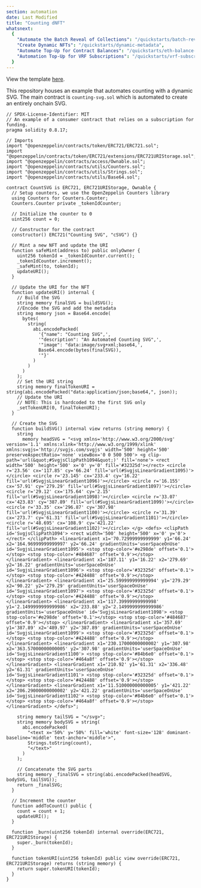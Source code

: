 ```yaml
---
section: automation
date: Last Modified
title: "Counting dNFT"
whatsnext:
  {
    "Automate the Batch Reveal of Collections": "/quickstarts/batch-reveal",
    "Create Dynamic NFTs": "/quickstarts/dynamic-metadata",
    "Automate Top-Up for Contract Balances": "/quickstarts/eth-balance-monitor",
    "Automation Top-Up for VRF Subscriptions": "/quickstarts/vrf-subscription-monitor",
  }
---
```



View the template [here](https://github.com/smartcontractkit/smart-contract-examples/tree/main/counting-svg).

This repository houses an example that automates counting with a dynamic SVG. The main contract is `counting-svg.sol` which is automated to create an entirely onchain SVG.

```solidity
// SPDX-License-Identifier: MIT
// An example of a consumer contract that relies on a subscription for funding.
pragma solidity 0.8.17;

// Imports
import "@openzeppelin/contracts/token/ERC721/ERC721.sol";
import "@openzeppelin/contracts/token/ERC721/extensions/ERC721URIStorage.sol";
import "@openzeppelin/contracts/access/Ownable.sol";
import "@openzeppelin/contracts/utils/Counters.sol";
import "@openzeppelin/contracts/utils/Strings.sol";
import "@openzeppelin/contracts/utils/Base64.sol";

contract CountSVG is ERC721, ERC721URIStorage, Ownable {
  // Setup counters, we use the OpenZeppelin Counters library
  using Counters for Counters.Counter;
  Counters.Counter private _tokenIdCounter;

  // Initialize the counter to 0
  uint256 count = 0;

  // Constructor for the contract
  constructor() ERC721("Counting SVG", "cSVG") {}

  // Mint a new NFT and update the URI
  function safeMint(address to) public onlyOwner {
    uint256 tokenId = _tokenIdCounter.current();
    _tokenIdCounter.increment();
    _safeMint(to, tokenId);
    updateURI();
  }

  // Update the URI for the NFT
  function updateURI() internal {
    // Build the SVG
    string memory finalSVG = buildSVG();
    //Encode the SVG and add the metadata
    string memory json = Base64.encode(
      bytes(
        string(
          abi.encodePacked(
            '{"name": "Counting SVG",',
            '"description": "An Automated Counting SVG",',
            '"image": "data:image/svg+xml;base64,',
            Base64.encode(bytes(finalSVG)),
            '"}'
          )
        )
      )
    );
    // Set the URI string
    string memory finalTokenURI = string(abi.encodePacked("data:application/json;base64,", json));
    // Update the URI
    // NOTE: This is hardcoded to the first SVG only
    _setTokenURI(0, finalTokenURI);
  }

  // Create the SVG
  function buildSVG() internal view returns (string memory) {
    string
      memory headSVG = "<svg xmlns='http://www.w3.org/2000/svg' version='1.1' xmlns:xlink='http://www.w3.org/1999/xlink' xmlns:svgjs='http://svgjs.com/svgjs' width='500' height='500' preserveAspectRatio='none' viewBox='0 0 500 500'> <g clip-path='url(&quot;#SvgjsClipPath1094&quot;)' fill='none'> <rect width='500' height='500' x='0' y='0' fill='#32325d'></rect> <circle r='23.56' cx='117.85' cy='66.24' fill='url(#SvgjsLinearGradient1095)'></circle> <circle r='23.145' cx='233.4' cy='16.22' fill='url(#SvgjsLinearGradient1096)'></circle> <circle r='16.155' cx='57.91' cy='279.29' fill='url(#SvgjsLinearGradient1097)'></circle> <circle r='29.12' cx='175.64' cy='2.15' fill='url(#SvgjsLinearGradient1098)'></circle> <circle r='33.07' cx='423.83' cy='387.89' fill='url(#SvgjsLinearGradient1099)'></circle> <circle r='33.35' cx='296.87' cy='307.98' fill='url(#SvgjsLinearGradient1100)'></circle> <circle r='31.39' cx='273.7' cy='61.31' fill='url(#SvgjsLinearGradient1101)'></circle> <circle r='48.695' cx='108.9' cy='421.22' fill='url(#SvgjsLinearGradient1102)'></circle> </g> <defs> <clipPath id='SvgjsClipPath1094'> <rect width='500' height='500' x='0' y='0'></rect> </clipPath> <linearGradient x1='70.72999999999999' y1='66.24' x2='164.96999999999997' y2='66.24' gradientUnits='userSpaceOnUse' id='SvgjsLinearGradient1095'> <stop stop-color='#e298de' offset='0.1'></stop> <stop stop-color='#484687' offset='0.9'></stop> </linearGradient> <linearGradient x1='187.11' y1='16.22' x2='279.69' y2='16.22' gradientUnits='userSpaceOnUse' id='SvgjsLinearGradient1096'> <stop stop-color='#32325d' offset='0.1'></stop> <stop stop-color='#424488' offset='0.9'></stop> </linearGradient> <linearGradient x1='25.599999999999994' y1='279.29' x2='90.22' y2='279.29' gradientUnits='userSpaceOnUse' id='SvgjsLinearGradient1097'> <stop stop-color='#32325d' offset='0.1'></stop> <stop stop-color='#424488' offset='0.9'></stop> </linearGradient> <linearGradient x1='117.39999999999998' y1='2.1499999999999986' x2='233.88' y2='2.1499999999999986' gradientUnits='userSpaceOnUse' id='SvgjsLinearGradient1098'> <stop stop-color='#e298de' offset='0.1'></stop> <stop stop-color='#484687' offset='0.9'></stop> </linearGradient> <linearGradient x1='357.69' y1='387.89' x2='489.97' y2='387.89' gradientUnits='userSpaceOnUse' id='SvgjsLinearGradient1099'> <stop stop-color='#32325d' offset='0.1'></stop> <stop stop-color='#424488' offset='0.9'></stop> </linearGradient> <linearGradient x1='230.17000000000002' y1='307.98' x2='363.57000000000005' y2='307.98' gradientUnits='userSpaceOnUse' id='SvgjsLinearGradient1100'> <stop stop-color='#84b6e0' offset='0.1'></stop> <stop stop-color='#464a8f' offset='0.9'></stop> </linearGradient> <linearGradient x1='210.92' y1='61.31' x2='336.48' y2='61.31' gradientUnits='userSpaceOnUse' id='SvgjsLinearGradient1101'> <stop stop-color='#32325d' offset='0.1'></stop> <stop stop-color='#424488' offset='0.9'></stop> </linearGradient> <linearGradient x1='11.510000000000005' y1='421.22' x2='206.29000000000002' y2='421.22' gradientUnits='userSpaceOnUse' id='SvgjsLinearGradient1102'> <stop stop-color='#84b6e0' offset='0.1'></stop> <stop stop-color='#464a8f' offset='0.9'></stop> </linearGradient> </defs>";

    string memory tailSVG = "</svg>";
    string memory bodySVG = string(
      abi.encodePacked(
        "<text x='50%' y='50%' fill='white' font-size='128' dominant-baseline='middle' text-anchor='middle'>",
        Strings.toString(count),
        "</text>"
      )
    );

    // Concatenate the SVG parts
    string memory _finalSVG = string(abi.encodePacked(headSVG, bodySVG, tailSVG));
    return _finalSVG;
  }

  // Increment the counter
  function addToCount() public {
    count = count + 1;
    updateURI();
  }

  function _burn(uint256 tokenId) internal override(ERC721, ERC721URIStorage) {
    super._burn(tokenId);
  }

  function tokenURI(uint256 tokenId) public view override(ERC721, ERC721URIStorage) returns (string memory) {
    return super.tokenURI(tokenId);
  }
}
```
